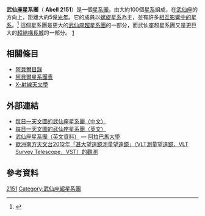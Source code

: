 {{Galaxy cluster 
| name = 武仙座星系團
| image = 
| epoch = [[J2000|J2000]]
| ra = {{RA|16|05|15.0}}<ref name="ned">{{cite web
  | title=NASA/IPAC Extragalactic Database
  | work=Results for Norma Cluster
  | url=http://nedwww.ipac.caltech.edu/
  | accessdate=2006-10-22
  | archive-date=2011-05-14
  | archive-url=https://web.archive.org/web/20110514100451/http://nedwww.ipac.caltech.edu/
  | dead-url=no
  }}</ref>
| dec = {{DEC|17|44|55}}<ref name="ned" />
| constellation = 武仙座
| member_no = >100<ref name="noao">{{cite web
  | title=National Optical Astronomy Observatory
  | work=Galaxies
  | url=http://www.noao.edu/image_gallery/html/im0658.html
  | accessdate=2007-07-19
  | archive-date=2015-05-28
  | archive-url=https://web.archive.org/web/20150528164702/http://www.noao.edu/image_gallery/html/im0658.html
  | dead-url=no
  }}</ref>
| other_names = [[Abell_catalogue|Abell]] 2151
}}

'''武仙座星系團'''（ '''Abell 2151'''）是一個[[星系團|星系團]]，由大約100個[[星系|星系]]組成，在[[武仙座|武仙座]]的方向上，距離大約5億[[光年|光年]]。它的成員以[[螺旋星系|螺旋星系]]為主，並有許多[[交互作用星系|相互影響中的星系]]。<ref name="ua">{{cite web|title=University of Alabama Astronomy|work=Astronomical Image Galleries|url=http://www.astr.ua.edu/gifimages/hercules.html|accessdate=2007-07-19|archive-date=2014-12-27|archive-url=https://web.archive.org/web/20141227045956/http://www.astr.ua.edu/gifimages/hercules.html|dead-url=no}}</ref> 這個星系團是更大的[[武仙座超星系團|武仙座超星系團]]的一部分，而武仙座超星系團又是更巨大的[[大尺度結構|超結構]][[长城_(天文学)|長城]]的一部分。 [http://www.robgendlerastropics.com/HerculesClustertext.html] {{Wayback|url=http://www.robgendlerastropics.com/HerculesClustertext.html |date=20100103051512 }}

== 相關條目 ==
* [[阿貝爾目錄|阿貝爾目錄]]
* [[阿貝爾星系團表|阿貝爾星系團表]]
* [[X-射線天文學|X-射線天文學]]

== 外部連結 ==
*[https://web.archive.org/web/20160304193801/http://www.phys.ncku.edu.tw/~astrolab/mirrors/apod/ap070719.html 每日一天文圖的武仙座星系團〈中文〉]
*[http://antwrp.gsfc.nasa.gov/apod/ap070719.html 每日一天文圖的武仙座星系團〈英文〉] {{Wayback|url=http://antwrp.gsfc.nasa.gov/apod/ap070719.html |date=20090505204516 }}
*[http://www.astr.ua.edu/gifimages/hercules.html 武仙座星系團（英文資料）] {{Wayback|url=http://www.astr.ua.edu/gifimages/hercules.html |date=20141227045956 }} — [[阿拉巴馬大學|阿拉巴馬大學]]
*[http://www.eso.org/public/news/eso1211/ 歐洲南方天文台2012年「甚大望遠鏡測量望遠鏡」（VLT測量望遠鏡，VLT Survey Telescope，VST）的觀測] {{Wayback|url=http://www.eso.org/public/news/eso1211/ |date=20201201032236 }}

== 參考資料 ==
{{Reflist}}


{{galaxy-stub}}
[[Category:阿貝爾天體|2151]]
[[Category:武仙座超星系團|Category:武仙座超星系團]]
